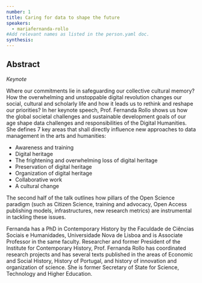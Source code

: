 ```yaml
---
number: 1
title: Caring for data to shape the future
speakers:
  - mariafernanda-rollo
#Add relevant names as listed in the person.yaml doc.
synthesis:
---
```


## Abstract

_Keynote_

Where our commitments lie in safeguarding our collective cultural memory? How
the overwhelming and unstoppable digital revolution changes our social, cultural
and scholarly life and how it leads us to rethink and reshape our priorities? In
her keynote speech, Prof. Fernanda Rollo shows us how the global societal
challenges and sustainable development goals of our age shape data challenges
and responsibilities of the Digital Humanities. She defines 7 key areas that
shall directly influence new approaches to data management in the arts and
humanities:

- Awareness and training
- Digital heritage
- The frightening and overwhelming loss of digital heritage
- Preservation of digital heritage
- Organization of digital heritage
- Collaborative work
- A cultural change

The second half of the talk outlines how pillars of the Open Science paradigm
(such as Citizen Science, training and advocacy, Open Access publishing models,
infrastructures, new research metrics) are instrumental in tackling these
issues.

<Youtube
  id="R7vo7x7b62k"
  caption="Maria Fernanda Rollo - Caring for Data to Shape the Future"
/>

<Download download="docs/1.1-Rollo.pdf" />

<Speakers>

<Speaker speaker="mariafernanda-rollo">

Fernanda has a PhD in Contemporary History by the Faculdade de Ciências Sociais
e Humanidades, Universidade Nova de Lisboa and is Associate Professor in the
same faculty. Researcher and former President of the Institute for Contemporary
History, Prof. Fernanda Rollo has coordinated research projects and has several
texts published in the areas of Economic and Social History, History of
Portugal, and history of innovation and organization of science. She is former
Secretary of State for Science, Technology and Higher Education.

</Speaker>

</Speakers>
